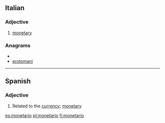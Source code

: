 ==Italian==

===Adjective===
{{it-adj|monetar|io|ia|i|ie}}

# [[monetary]]

===Anagrams===
* {{alphagram|aeimnoort}}
* [[erotomani#Italian|erotomani]]

----
==Spanish==
===Adjective===
{{es-adj|f=monetaria}}
# Related to the [[currency]]; [[monetary]]

[[es:monetario]]
[[pl:monetario]]
[[fi:monetario]]